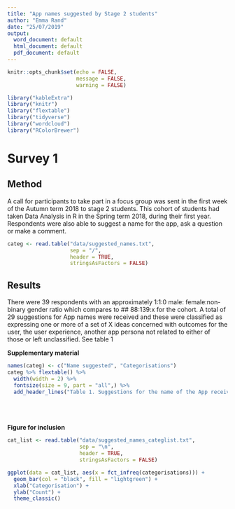 ```yaml
---
title: "App names suggested by Stage 2 students"
author: "Emma Rand"
date: "25/07/2019"
output:
  word_document: default
  html_document: default
  pdf_document: default
---
```


```r
knitr::opts_chunk$set(echo = FALSE,
                      message = FALSE,
                      warning = FALSE)
```

```r
library("kableExtra")
library("knitr")
library("flextable")
library("tidyverse")
library("wordcloud")
library("RColorBrewer")
```


# Survey 1
## Method
A call for participants to take part in a focus group was sent in the first week of the Autumn term 2018 to stage 2 students. This cohort of students had taken Data Analysis in R in the Spring term 2018, during their first year. Respondents were also able to suggest a name for the app, ask a question or make a comment.

```r
categ <- read.table("data/suggested_names.txt",
                    sep = "/", 
                    header = TRUE,
                    stringsAsFactors = FALSE)
```


## Results
There were 39 respondents with an approximately 1:1:0 male: female:non-binary gender ratio which compares to ## 88:139:x for the cohort.  A total of 29 suggestions for App names were received and these were classified as expressing one or more of a set of X ideas concerned with outcomes for the user, the user experience, another app persona not related to either of those or left unclassified. See table 1

**Supplementary material**

```r
names(categ) <- c("Name suggested", "Categorisations")
categ %>% flextable() %>% 
  width(width = 2) %>% 
  fontsize(size = 9, part = "all",) %>% 
  add_header_lines("Table 1. Suggestions for the name of the App received through the call for focus-group participation") 

```


<br>
<br>
<br>
**Figure for inclusion**

```r

cat_list <- read.table("data/suggested_names_categlist.txt", 
                       sep = "\n",
                       header = TRUE,
                       stringsAsFactors = FALSE)
```

```r
ggplot(data = cat_list, aes(x = fct_infreq(categorisations))) +
  geom_bar(col = "black", fill = "lightgreen") +
  xlab("Categorisation") +
  ylab("Count") +
  theme_classic()


```

